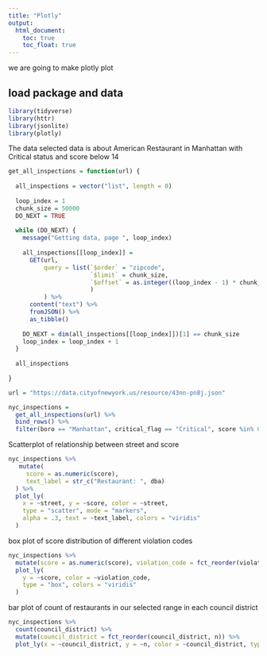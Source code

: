 ```yaml
---
title: "Plotly"
output: 
  html_document:
    toc: true
    toc_float: true
---
```


we are going to make plotly plot

## load package and data

```r
library(tidyverse)
library(httr)
library(jsonlite)
library(plotly)
```
The data selected data is about American Restaurant in Manhattan with Critical status and score below 14
```r
get_all_inspections = function(url) {
  
  all_inspections = vector("list", length = 0)
  
  loop_index = 1
  chunk_size = 50000
  DO_NEXT = TRUE
  
  while (DO_NEXT) {
    message("Getting data, page ", loop_index)
    
    all_inspections[[loop_index]] = 
      GET(url,
          query = list(`$order` = "zipcode",
                       `$limit` = chunk_size,
                       `$offset` = as.integer((loop_index - 1) * chunk_size)
                       )
          ) %>%
      content("text") %>%
      fromJSON() %>%
      as_tibble()
    
    DO_NEXT = dim(all_inspections[[loop_index]])[1] == chunk_size
    loop_index = loop_index + 1
  }
  
  all_inspections
  
}

url = "https://data.cityofnewyork.us/resource/43nn-pn8j.json"

nyc_inspections = 
  get_all_inspections(url) %>%
  bind_rows() %>% 
  filter(boro == "Manhattan", critical_flag == "Critical", score %in% 0:13, cuisine_description == "American")
```

Scatterplot of relationship between street and score

```r
nyc_inspections %>% 
   mutate(
     score = as.numeric(score),
     text_label = str_c("Restaurant: ", dba)
  ) %>% 
  plot_ly(
    x = ~street, y = ~score, color = ~street,
    type = "scatter", mode = "markers",
    alpha = .3, text = ~text_label, colors = "viridis"
  )
```

box plot of score distribution of different violation codes

```r
nyc_inspections %>% 
  mutate(score = as.numeric(score), violation_code = fct_reorder(violation_code, score)) %>% 
  plot_ly(
    y = ~score, color = ~violation_code,
    type = "box", colors = "viridis"
  )
```

bar plot of count of restaurants in our selected range in each council district 

```r
nyc_inspections %>% 
  count(council_district) %>% 
  mutate(council_district = fct_reorder(council_district, n)) %>% 
  plot_ly(x = ~council_district, y = ~n, color = ~council_district, type = "bar", colors = "viridis")
```



